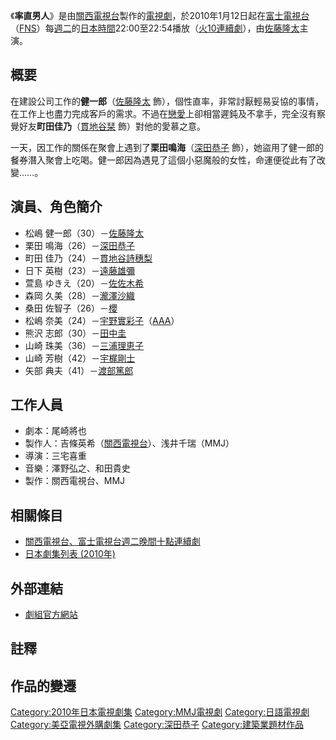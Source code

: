 {{noteTA
|G1=JP Show}}
{{影集資訊
| 名稱                 = 率直男人
| 原名                 ={{lang|ja|まっすぐな男}}
| image              = 
| caption            = 
| 原創者                = 
| 分類                  = 喜劇／愛情
| camera             = 
| picture_format     = 
| 每集長               = 54分鐘（首集延長15分）（含廣告）
| 編劇                 = [[尾崎將也|尾崎將也]]
| 導演                 = [[三宅喜重|三宅喜重]]
| 演出                 = [[佐藤隆太|佐藤隆太]]<br/>[[深田恭子|深田恭子]]<br/>[[貫地谷栞|貫地谷栞]]<br/>[[渡部篤郎|渡部篤郎]] 等
| 主題曲               = {{lang|ja|トータス松本}} - {{lang|ja|「ストレイト」}}
| 片尾曲               = 
| 拍攝地               = [[日本|日本]]
| 執行製片             = 
| 製片人               = 吉條英希<br />浅井千瑞
| 國家                 = {{JPN}}
| 頻道                 = [[關西電視台|關西電視台]]
| 開始                  = 2010年1月12日
| 結束                  = 2010年3月16日
| 集數                  = 10
| 官方網站              = https://web.archive.org/web/20091122235438/http://ktv.jp/man/
| imdb_id            = 
| tv_com_id          = 
}}
{{japanese|japanese=まっすぐな男|romaji=まっすぐなおとこ|Massugu na Otoko}}
《'''率直男人'''》是由[[關西電視台|關西電視台]]製作的[[日劇|電視劇]]，於2010年1月12日起在[[富士電視台|富士電視台]]（[[FNS|FNS]]）每[[週二|週二]]的[[日本標準時間|日本時間]]22:00至22:54播放（[[關西電視台製作週二晚間十點連續劇|火10連續劇]]），由[[佐藤隆太|佐藤隆太]]主演。

==概要==
在建設公司工作的'''健一郎'''（[[佐藤隆太|佐藤隆太]] 飾），個性直率，非常討厭輕易妥協的事情，在工作上也盡力完成客戶的需求。不過在[[戀愛|戀愛]]上卻相當遲鈍及不拿手，完全沒有察覺好友'''町田佳乃'''（[[貫地谷栞|貫地谷栞]] 飾）對他的愛慕之意。

一天，因工作的關係在聚會上遇到了'''栗田鳴海'''（[[深田恭子|深田恭子]] 飾），她盜用了健一郎的餐券潛入聚會上吃喝。健一郎因為遇見了這個小惡魔般的女性，命運便從此有了改變……。

==演員、角色簡介==
* 松嶋 健一郎（30）－[[佐藤隆太|佐藤隆太]]
* 栗田 鳴海（26）－[[深田恭子|深田恭子]]
* 町田 佳乃（24）－[[貫地谷詩穗梨|貫地谷詩穗梨]]
* 日下 英樹（23）－[[遠藤雄彌|遠藤雄彌]]
* 萱島 ゆきえ（20）－[[佐佐木希|佐佐木希]]
* 森岡 久美（28）－[[瀧澤沙織|瀧澤沙織]]
* 桑田 佐智子（26）－[[櫻_(日本女優)|櫻]]
* 松嶋 奈美（24）－[[宇野實彩子|宇野實彩子]]（[[AAA_(團體)|AAA]]）
* 熊沢 志郎（30）－[[田中圭|田中圭]]
* 山崎 珠美（36）－[[三浦理恵子|三浦理恵子]]
* 山崎 芳樹（42）－[[宇梶剛士|宇梶剛士]]
* 矢部 典夫（41）－[[渡部篤郎|渡部篤郎]]

==工作人員==
* 劇本：尾崎將也
* 製作人：吉條英希（[[關西電視台|關西電視台]]）、浅井千瑞（MMJ）
* 導演：三宅喜重
* 音樂：澤野弘之、和田貴史
* 製作：關西電視台、MMJ

==相關條目==
* [[關西電視台、富士電視台週二晚間十點連續劇|關西電視台、富士電視台週二晚間十點連續劇]]
* [[日本劇集列表_(2010年)|日本劇集列表 (2010年)]]

==外部連結==
*[https://web.archive.org/web/20091122235438/http://ktv.jp/man/ 劇組官方網站]

==註釋==
<div class="references-small">
<references />
</div>

==作品的變遷==
{{電視節目的變遷|
電視台=[[關西電視台|關西電視台]]、[[富士電視台|富士電視台]][[FNS|聯播網]]|
播放檔次=[[關西電視台、富士電視台週二晚間十點連續劇|週二22點電視連續劇]]|
節目名稱=率直男人<br>（2010.1.12 - 2010.3.16）|
上一節目=[[Real_Clothes|時尚女王]]<br>（2009.10.13 - 2009.12.12）|
下一節目= 白色榮光2 <br>（ - ）|
}}

{{關西電視台週二晚間十點連續劇}}
{{DEFAULTSORT:MassugunaOtoko}}
[[Category:2010年日本電視劇集|Category:2010年日本電視劇集]]
[[Category:MMJ電視劇|Category:MMJ電視劇]]
[[Category:日語電視劇|Category:日語電視劇]]
[[Category:美亞電視外購劇集|Category:美亞電視外購劇集]]
[[Category:深田恭子|Category:深田恭子]]
[[Category:建築業題材作品|Category:建築業題材作品]]